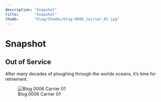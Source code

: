 ```yaml
---
description: "Snapshot"
title:       "Snapshot"
thumb:       "blog/thumbs/blog-0006_carrier_01.jpg"
---
```


Snapshot
========

Out of Service
--------------

After many decades of ploughing through the worlds oceans, it's time for retirement.

![Blog 0006 Carrier 01](/images/blog/blog-0006_carrier_01.jpg)
